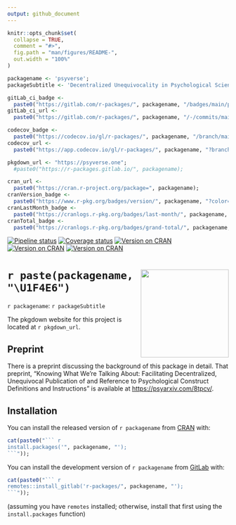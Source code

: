 ```yaml
---
output: github_document
---
```


```r

knitr::opts_chunk$set(
  collapse = TRUE,
  comment = "#>",
  fig.path = "man/figures/README-",
  out.width = "100%"
)

packagename <- 'psyverse';
packageSubtitle <- 'Decentralized Unequivocality in Psychological Science';

gitLab_ci_badge <-
  paste0("https://gitlab.com/r-packages/", packagename, "/badges/main/pipeline.svg");
gitLab_ci_url <-
  paste0("https://gitlab.com/r-packages/", packagename, "/-/commits/main");

codecov_badge <-
  paste0("https://codecov.io/gl/r-packages/", packagename, "/branch/main/graph/badge.svg");
codecov_url <-
  paste0("https://app.codecov.io/gl/r-packages/", packagename, "?branch=main");

pkgdown_url <- "https://psyverse.one";
  #paste0("https://r-packages.gitlab.io/", packagename);

cran_url <-
  paste0("https://cran.r-project.org/package=", packagename);
cranVersion_badge <-
  paste0("https://www.r-pkg.org/badges/version/", packagename, "?color=brightgreen");
cranLastMonth_badge <-
  paste0("https://cranlogs.r-pkg.org/badges/last-month/", packagename, "?color=brightgreen");
cranTotal_badge <-
  paste0("https://cranlogs.r-pkg.org/badges/grand-total/", packagename, "?color=brightgreen");

```

<!-- badges: start -->[![Pipeline status](`r gitLab_ci_badge`)](`r gitLab_ci_url`)
[![Coverage status](`r codecov_badge`)](`r codecov_url`)
[![Version on CRAN](`r cranVersion_badge`)](`r cran_url`)
[![Version on CRAN](`r cranLastMonth_badge`)](`r cran_url`)
[![Version on CRAN](`r cranTotal_badge`)](`r cran_url`)
<!-- badges: end -->

# <img src='man/figures/hex-logo.png' style="float:right;width:200px" /> `r paste(packagename, "\U1F4E6")`

`r packagename`: `r packageSubtitle`

The pkgdown website for this project is located at `r pkgdown_url`.

<!--------------------------------------------->
<!-- Start of a custom bit for every package -->
<!--------------------------------------------->

## Preprint

There is a preprint discussing the background of this package in detail. That preprint, "Knowing What We're Talking About: Facilitating Decentralized, Unequivocal Publication of and Reference to Psychological Construct Definitions and Instructions" is available at [https://psyarxiv.com/8tpcv/](https://psyarxiv.com/8tpcv/).

<!--------------------------------------------->
<!--  End of a custom bit for every package  -->
<!--------------------------------------------->

## Installation

You can install the released version of ``r packagename`` from [CRAN](https://CRAN.R-project.org) with:

```r
cat(paste0("``` r
install.packages('", packagename, "');
```"));
```

You can install the development version of ``r packagename`` from [GitLab](https://about.gitlab.com/) with:

```r
cat(paste0("``` r
remotes::install_gitlab('r-packages/", packagename, "');
```"));
```

(assuming you have `remotes` installed; otherwise, install that first using the `install.packages` function)
